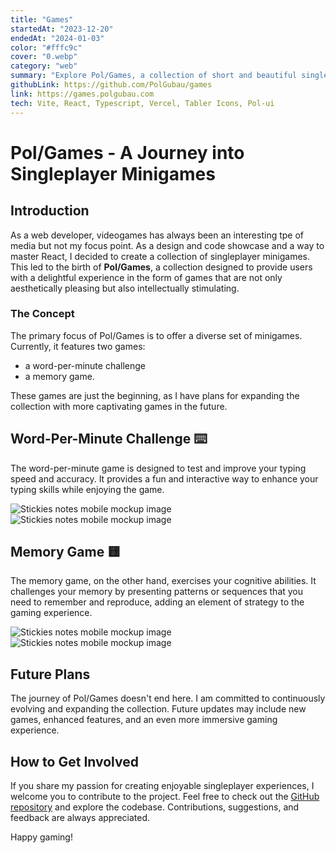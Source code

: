 ```yaml
---
title: "Games"
startedAt: "2023-12-20"
endedAt: "2024-01-03"
color: "#fffc9c"
cover: "0.webp"
category: "web"
summary: "Explore Pol/Games, a collection of short and beautiful singleplayer minigames. Currently featuring word-per-minute and memo games, with more exciting additions planned for the future. Challenge yourself and have fun with our engaging singleplayer experiences."
githubLink: https://github.com/PolGubau/games
link: https://games.polgubau.com
tech: Vite, React, Typescript, Vercel, Tabler Icons, Pol-ui
---
```


# Pol/Games - A Journey into Singleplayer Minigames

## Introduction

As a web developer, videogames has always been an interesting tpe of media but not my focus point.
As a design and code showcase and a way to master React, I decided to create a collection of singleplayer minigames.
This led to the birth of **Pol/Games**, a collection designed to provide users with a delightful experience in the form of games that are not only aesthetically pleasing but also intellectually stimulating.

### The Concept

The primary focus of Pol/Games is to offer a diverse set of minigames. Currently, it features two games:

- a word-per-minute challenge
- a memory game.

These games are just the beginning, as I have plans for expanding the collection with more captivating games in the future.

## Word-Per-Minute Challenge ⌨️

The word-per-minute game is designed to test and improve your typing speed and accuracy. It provides a fun and interactive way to enhance your typing skills while enjoying the game.

<div className="flex flex-col md:flex-row justify-center items-center gap-8"> 
<SlideUpWhenVisible>
  <Image
    alt="Stickies notes mobile mockup image"
    width={200}
    height={400}
    className="rounded-xl h-full max-h-[400px] my-8 object-contain "
    src="/images/projects/games/3.png"
  />
</SlideUpWhenVisible>

<SlideUpWhenVisible>
  <Image
    alt="Stickies notes mobile mockup image"
    width={400}
    height={300}
    className="rounded-xl h-full max-h-[300px] my-8 object-contain "
    src="/images/projects/games/4.png"
  />
</SlideUpWhenVisible>
</div>

## Memory Game 🟨

The memory game, on the other hand, exercises your cognitive abilities. It challenges your memory by presenting patterns or sequences that you need to remember and reproduce, adding an element of strategy to the gaming experience.

<div className="flex flex-col md:flex-row justify-center items-center gap-8"> 
<SlideUpWhenVisible>
  <Image
    alt="Stickies notes mobile mockup image"
    width={500}
    height={300}
    className="rounded-xl h-full max-h-[300px] my-8 object-contain "
    src="/images/projects/games/1.webp"
  />
</SlideUpWhenVisible>

<SlideUpWhenVisible>
  <Image
    alt="Stickies notes mobile mockup image"
    width={200}
    height={400}
    className="rounded-xl h-full max-h-[400px] my-8 object-contain "
    src="/images/projects/games/2.png"
  />
</SlideUpWhenVisible>
</div>

## Future Plans

The journey of Pol/Games doesn't end here. I am committed to continuously evolving and expanding the collection. Future updates may include new games, enhanced features, and an even more immersive gaming experience.

## How to Get Involved

If you share my passion for creating enjoyable singleplayer experiences, I welcome you to contribute to the project. Feel free to check out the [GitHub repository](https://github.com/PolGubau/games) and explore the codebase. Contributions, suggestions, and feedback are always appreciated.

Happy gaming!
